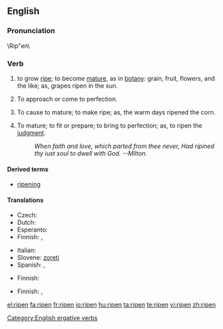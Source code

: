 ==English==
{{wikipedia|Ripening}}

===Pronunciation===
\Rip"en\

===Verb===
{{en-verb}}

# {{intransitive}} to grow [[ripe]]; to become [[mature]], as in [[botany]]: grain, fruit, flowers, and the like; as, grapes ripen in the sun.
# {{intransitive}} To approach or come to perfection.
# {{transitive}} To cause to mature; to make ripe; as, the warm days  ripened the corn.
# {{transitive}} To mature; to fit or prepare; to bring to perfection; as, to ripen the [[judgment]].
#: ''When faith and love, which parted from thee never,       Had ripined thy iust soul to dwell with God. --Milton.''

====Derived terms====
* [[ripening]]

====Translations====
{{trans-top|to grow ripe}}
* Czech: {{t-|cs|zrát}}
* Dutch: {{t+|nl|rijpen}}
* Esperanto: {{t-|eo|maturiĝi|xs=Esperanto}}
* Finnish: {{t+|fi|kypsyä}}, {{t-|fi|tuleentua}}
{{trans-mid}}
* Italian: {{t+|it|maturare}}
* Slovene: [[zoreti]]
* Spanish: {{t+|es|madurar}}, {{t-|es|colorear}}
{{trans-bottom}}

{{trans-top|to approach or come to perfection}}
* Finnish: {{t+|fi|valmistua}}
{{trans-mid}}
{{trans-bottom}}

{{trans-top|to cause to mature; to make ripe}}
* Finnish: {{t-|fi|kypsyttää}}, {{t-|fi|tuleennuttaa}}
{{trans-mid}}
{{trans-bottom}}

[[Category:English ergative verbs]]

[[el:ripen]]
[[fa:ripen]]
[[fr:ripen]]
[[io:ripen]]
[[hu:ripen]]
[[ta:ripen]]
[[te:ripen]]
[[vi:ripen]]
[[zh:ripen]]